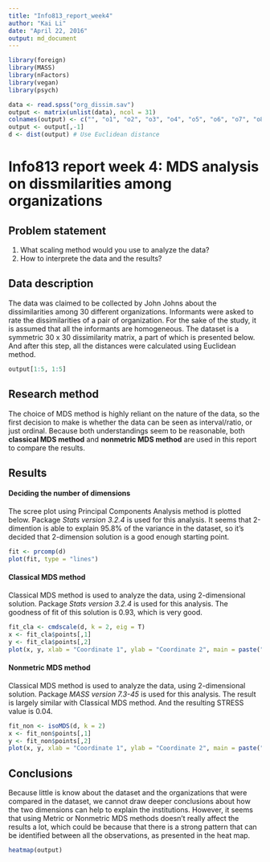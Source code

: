 ```yaml
---
title: "Info813_report_week4"
author: "Kai Li"
date: "April 22, 2016"
output: md_document
---
```


```r

library(foreign)
library(MASS)
library(nFactors)
library(vegan)
library(psych)

data <- read.spss("org_dissim.sav")
output <- matrix(unlist(data), ncol = 31)
colnames(output) <- c("", "o1", "o2", "o3", "o4", "o5", "o6", "o7", "o8", "o9", "o10", "o11", "o12", "o13", "o14", "o15", "o16", "o17", "o18", "o19", "o20", "o21", "o22", "o23", "o24", "o25", "o26", "o27", "o28", "o29", "o30") 
output <- output[,-1]
d <- dist(output) # Use Euclidean distance

```

# Info813 report week 4: MDS analysis on dissmilarities among organizations

## Problem statement

1. What scaling method would you use to analyze the data?
2. How to interprete the data and the results?

## Data description

The data was claimed to be collected by John Johns about the dissimilarities among 30 different organizations. Informants were asked to rate the dissimilarities of a pair of organization. For the sake of the study, it is assumed that all the informants are homogeneous. The dataset is a symmetric 30 x 30 dissimilarity matrix, a part of which is presented below. And after this step, all the distances were calculated using Euclidean method.

``` R

output[1:5, 1:5]

```

## Research method

The choice of MDS method is highly reliant on the nature of the data, so the first decision to make is whether the data can be seen as interval/ratio, or just ordinal. Because both understandings seem to be reasonable, both **classical MDS method** and **nonmetric MDS method** are used in this report to compare the results.

## Results

#### Deciding the number of dimensions

The scree plot using Principal Components Analysis method is plotted below. Package *Stats version 3.2.4* is used for this analysis. It seems that 2-dimention is able to explain 95.8% of the variance in the dataset, so it's decided that 2-dimension solution is a good enough starting point.

``` R

fit <- prcomp(d)
plot(fit, type = "lines")

```

#### Classical MDS method

Classical MDS method is used to analyze the data, using 2-dimensional solution. Package *Stats version 3.2.4* is used for this analysis. The goodness of fit of this solution is 0.93, which is very good.

``` R

fit_cla <- cmdscale(d, k = 2, eig = T)
x <- fit_cla$points[,1]
y <- fit_cla$points[,2]
plot(x, y, xlab = "Coordinate 1", ylab = "Coordinate 2", main = paste("Metric MDS plot, goodness of fit: ", round(fit_cla$GOF[1], digits = 3)))

```

#### Nonmetric MDS method

Classical MDS method is used to analyze the data, using 2-dimensional solution. Package *MASS version 7.3-45* is used for this analysis. The result is largely similar with Classical MDS method. And the resulting STRESS value is 0.04.

``` R

fit_non <- isoMDS(d, k = 2)
x <- fit_non$points[,1]
y <- fit_non$points[,2]
plot(x, y, xlab = "Coordinate 1", ylab = "Coordinate 2", main = paste("Metric MDS plot, STRESS value: ", round(fit_non$stress / 100, digits = 4)))

```

## Conclusions

Because little is know about the dataset and the organizations that were compared in the dataset, we cannot draw deeper conclusions about how the two dimensions can help to explain the institutions. However, it seems that using Metric or Nonmetric MDS methods doesn't really affect the results a lot, which could be because that there is a strong pattern that can be identified between all the observations, as presented in the heat map.

``` R

heatmap(output)

```